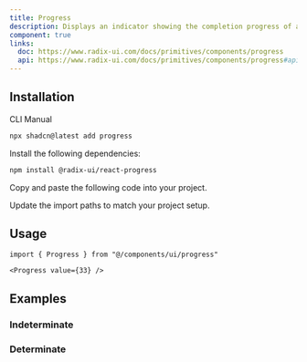 ```yaml
---
title: Progress
description: Displays an indicator showing the completion progress of a task, typically displayed as a progress bar.
component: true
links:
  doc: https://www.radix-ui.com/docs/primitives/components/progress
  api: https://www.radix-ui.com/docs/primitives/components/progress#api-reference
---
```


<ComponentPreview
  name="progress-indeterminate"
  description="A progress bar indeterminate component."
/>

## Installation

<Tabs defaultValue="cli">

<TabsList>
  <TabsTrigger value="cli">CLI</TabsTrigger>
  <TabsTrigger value="manual">Manual</TabsTrigger>
</TabsList>
<TabsContent value="cli">

```bash
npx shadcn@latest add progress
```

</TabsContent>

<TabsContent value="manual">

<Steps>

<Step>Install the following dependencies:</Step>

```bash
npm install @radix-ui/react-progress
```

<Step>Copy and paste the following code into your project.</Step>

<ComponentSource name="progress" />

<Step>Update the import paths to match your project setup.</Step>

</Steps>

</TabsContent>

</Tabs>

## Usage

```tsx
import { Progress } from "@/components/ui/progress"
```

```tsx
<Progress value={33} />
```

## Examples

### Indeterminate
<ComponentPreview
  name="progress-indeterminate"
  description="A progress bar indeterminate component."
/>

### Determinate
<ComponentPreview
  name="progress-demo"
  description="A progress bar component."
/>